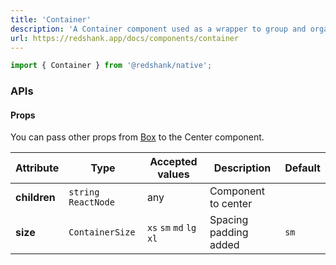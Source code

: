 ```yaml
---
title: 'Container'
description: 'A Container component used as a wrapper to group and organize other components within the application. It helps control layout, styling, and alignment of elements, enhancing the user interface and user experience.'
url: https://redshank.app/docs/components/container
---
```


```jsx
import { Container } from '@redshank/native';
```

<Spacer y={2}/>

<Playground
  title="Default Container"
  description="Added padding in vertical and horizontal."
  code={containerContent.defaultCode}
/>

<Spacer y={2}/>

<Playground
  title="Sizing"
  description="You can change the size padding in container."
  code={containerContent.size}
/>

<Spacer y={3}/>

### APIs

<Spacer y={2}/>

#### Props

You can pass other props from [Box](/docs/components/box#apis) to the Center component.

| Attribute    | Type                  | Accepted values          | Description           | Default |
|--------------|-----------------------|--------------------------|-----------------------|---------|
| **children** | `string`  `ReactNode` | any                      | Component to center   |         |
| **size**     | `ContainerSize`       | `xs` `sm` `md` `lg` `xl` | Spacing padding added | `sm`    |

<Spacer y={2}/>
